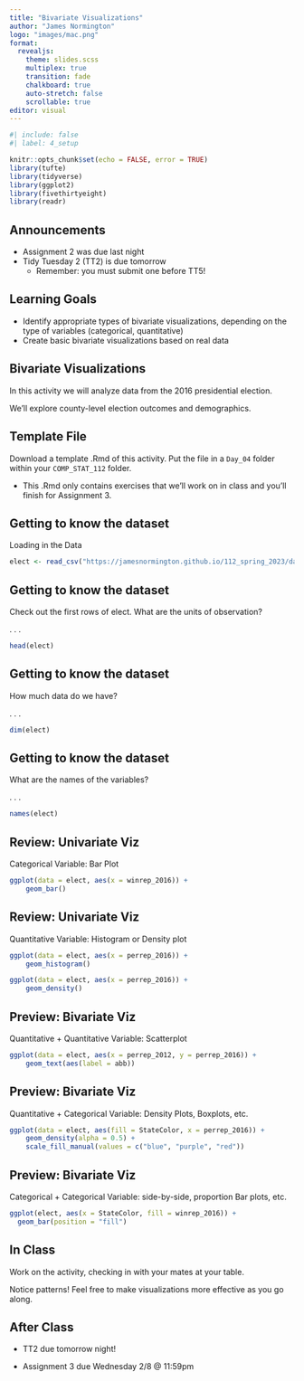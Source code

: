 ```yaml
---
title: "Bivariate Visualizations"
author: "James Normington"
logo: "images/mac.png"
format: 
  revealjs:
    theme: slides.scss
    multiplex: true
    transition: fade
    chalkboard: true
    auto-stretch: false
    scrollable: true
editor: visual
---
```


```r
#| include: false
#| label: 4_setup

knitr::opts_chunk$set(echo = FALSE, error = TRUE)
library(tufte)
library(tidyverse)
library(ggplot2)
library(fivethirtyeight)
library(readr)
```

## Announcements {.unnumbered .smaller}

-   Assignment 2 was due last night
-   Tidy Tuesday 2 (TT2) is due tomorrow
    -   Remember: you must submit one before TT5!

## Learning Goals {.unnumbered}

-   Identify appropriate types of bivariate visualizations, depending on the type of variables (categorical, quantitative)
-   Create basic bivariate visualizations based on real data

## Bivariate Visualizations {.unnumbered}

In this activity we will analyze data from the 2016 presidential election.

We'll explore county-level election outcomes and demographics.

## Template File {.unnumbered}

Download a template .Rmd of this activity. Put the file in a `Day_04` folder within your `COMP_STAT_112` folder.

-   This .Rmd only contains exercises that we'll work on in class and you'll finish for Assignment 3.

## Getting to know the dataset {.unnumbered .smaller}

Loading in the Data

```r
elect <- read_csv("https://jamesnormington.github.io/112_spring_2023/data/electionDemographics16.csv")
```

## Getting to know the dataset {.smaller}

Check out the first rows of elect. What are the units of observation?

. . .

```r
head(elect)
```

## Getting to know the dataset {.smaller}

How much data do we have?

. . .

```r
dim(elect)
```

## Getting to know the dataset {.smaller}

What are the names of the variables?

. . .

```r
names(elect)
```

## Review: Univariate Viz {.smaller}

Categorical Variable: Bar Plot

```r
ggplot(data = elect, aes(x = winrep_2016)) + 
    geom_bar()
```

## Review: Univariate Viz {.smaller}

Quantitative Variable: Histogram or Density plot

```r
ggplot(data = elect, aes(x = perrep_2016)) + 
    geom_histogram()

ggplot(data = elect, aes(x = perrep_2016)) + 
    geom_density()
```

## Preview: Bivariate Viz {.smaller}

Quantitative + Quantitative Variable: Scatterplot

```r
ggplot(data = elect, aes(x = perrep_2012, y = perrep_2016)) + 
    geom_text(aes(label = abb)) 
```

## Preview: Bivariate Viz {.smaller}

Quantitative + Categorical Variable: Density Plots, Boxplots, etc.

```r
ggplot(data = elect, aes(fill = StateColor, x = perrep_2016)) + 
    geom_density(alpha = 0.5) +
    scale_fill_manual(values = c("blue", "purple", "red"))
```

## Preview: Bivariate Viz {.smaller}

Categorical + Categorical Variable: side-by-side, proportion Bar plots, etc.

```r
ggplot(elect, aes(x = StateColor, fill = winrep_2016)) +
  geom_bar(position = "fill")
```

## In Class

Work on the activity, checking in with your mates at your table.

Notice patterns! Feel free to make visualizations more effective as you go along.

## After Class

-   TT2 due tomorrow night!

-   Assignment 3 due Wednesday 2/8 @ 11:59pm
